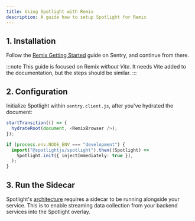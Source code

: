 ```yaml
---
title: Using Spotlight with Remix
description: A guide how to setup Spotlight for Remix
---
```




## 1. Installation

Follow the [Remix Getting Started](https://docs.sentry.io/platforms/javascript/guides/remix/) guide on Sentry, and continue from there.

:::note
This guide is focused on Remix _without Vite_. It needs Vite added to the documentation, but the steps should be similar.
:::

<InstallCommand/>


## 2. Configuration

Initialize Spotlight within `sentry.client.js`, after you've hydrated the document:

```ts
startTransition(() => {
  hydrateRoot(document, <RemixBrowser />);
});

if (process.env.NODE_ENV === "development") {
  import("@spotlightjs/spotlight").then((Spotlight) =>
    Spotlight.init({ injectImmediately: true }),
  );
}
```

## 3. Run the Sidecar

Spotlight's [architecture](/architecture/) requires a sidecar to be running alongside your service. This is to enable streaming data collection from your backend services into the Spotlight overlay.

<CardGrid>
  <LinkCard title="Vite" href="/sidecar/vite/" />
  <LinkCard title="Webpack" href="/sidecar/webpack/" />
  <LinkCard title="Other" href="/sidecar/npx/" />
</CardGrid>